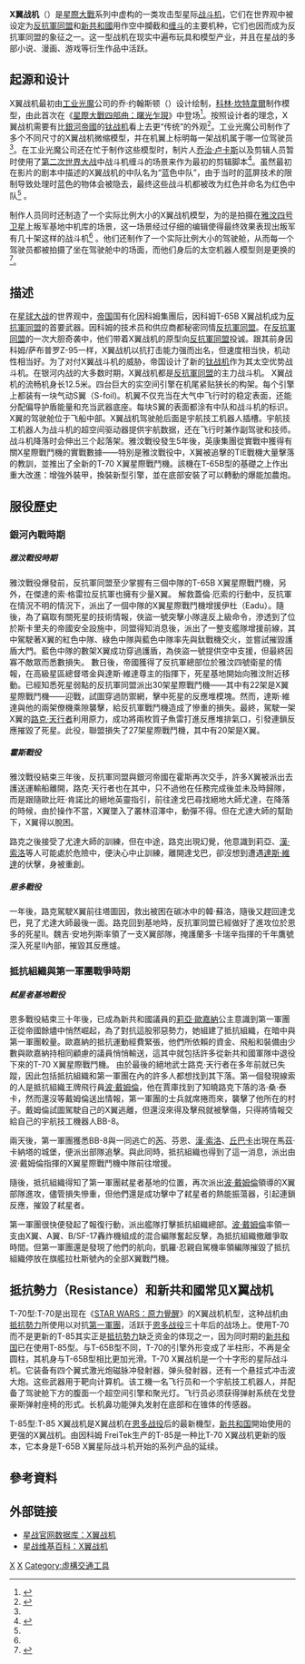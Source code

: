{{Wikia content|zh.starwars|X翼星际战斗机}} 
{{noteTA
|G1=星際大戰
}}
{{StarWarsCraft|
image=|
bgcolor=#c00|
fgcolor=#000|
船舰名=<font color="white">'''雙翼战机'''<br/>{{lang|en|'''X-wing'''}}</font>|
制造商=因科姆集团（{{lang|en|Incom Corporation}}）|
型号={{lang|en|T-65B，T-70，T-85}}型|
类别=全方位攻击型星际战斗机|
长度=12.5米|
外壳=持久合金（{{lang|en|Duralloy}}）|
武器装备=4部激光加农炮，1部质子鱼雷发射装置|
船员=驾驶员1名，航太机器人1名|
所属立场=[[反抗軍同盟|反抗軍同盟]]、新銀河共和国|
首次出现=[[星際大戰四部曲：曙光乍現|星際大戰四部曲：曙光乍現]]
}}
'''X翼战机'''（{{lang-en|X-WING}}）是[[星際大戰|星際大戰]]系列中虚构的一类攻击型星际[[战斗机|战斗机]]，它们在世界观中被设定为[[反抗軍同盟|反抗軍同盟]]和[[新共和國|新共和國]]用作空中攔截和[[缠斗|缠斗]]的主要机种，它们也因而成为反抗軍同盟的象征之一。这一型战机在现实中遍布玩具和模型产业，并且在星战的多部小说、漫画、游戏等衍生作品中活跃。

== 起源和设计 ==

X翼战机最初由[[工业光魔|工业光魔]]公司的乔·约翰斯顿（{{lang|en|Joe Johnston}}）设计绘制，[[科林·坎特韋爾|科林·坎特韋爾]]制作模型，由此首次在《[[星際大戰四部曲：曙光乍現|星際大戰四部曲：曙光乍現]]》中登场<ref name="xwingbts">{{cite web en|url=http://www.starwars.com/databank/starship/xwing/?id=bts|title=X-wing starfighter (Behind the Scenes)|publisher=Lucasfilm|4=|work=Star Wars Database|accessdate=2007-10-16|archive-date=2011-06-29|archive-url=https://web.archive.org/web/20110629000058/http://www.starwars.com/databank/starship/xwing/?id=bts|dead-url=no}}</ref>。按照设计者的理念，X翼战机需要有比[[銀河帝國_(星際大戰)|銀河帝國]]的[[钛战机|钛战机]]看上去更“传统”的外观<ref name="insideshop">{{cite book|first=Lorne|last=Peterson|title=Sculpting A Galaxy: Inside the Star Wars Model Shop|date=2006-11-14|publisher=Insight Editions|isbn=1-933-784-03-2}}</ref>。工业光魔公司制作了多个不同尺寸的X翼战机微缩模型，并在机翼上标明每一架战机属于哪一位驾驶员<ref name="xwingbts"/>。在工业光魔公司还在忙于制作这些模型时，制片人[[乔治·卢卡斯|乔治·卢卡斯]]以及剪辑人员暂时使用了[[第二次世界大战|第二次世界大战]]中战斗机缠斗的场景来作为最初的剪辑脚本<ref name="empireofdreams">{{cite video|people=Burns, Kevin and Edith Becker|date=2004|title=Empire of Dreams: The Story of the Star Wars Trilogy|medium=Documentary}}</ref>。虽然最初在影片的剧本中描述的X翼战机的中队名为“蓝色中队”，由于当时的蓝屏技术的限制导致处理时蓝色的物体会被隐去，最终这些战斗机都被改为红色并命名为红色中队<ref name="xwingbts" /> 。

制作人员同时还制造了一个实际比例大小的X翼战机模型，为的是拍摄在[[雅汶四号卫星|雅汶四号卫星]]上叛军基地中机库的场景，这一场景经过仔细的编辑使得最终效果表现出叛军有几十架这样的战斗机<ref name="xwingbts" /> 。他们还制作了一个实际比例大小的驾驶舱，从而每一个驾驶员都被拍摄了坐在驾驶舱中的场面，而他们身后的太空机器人模型则是更换的<ref>{{cite web|url=http://www.starwars.com/databank/character/redleader/?id=bts|title=Red Leader (Behind the Scenes)|publisher=Lucasfilm|4=|work=Star Wars Database|accessdate=2007-10-16|archive-date=2007-11-12|archive-url=https://web.archive.org/web/20071112043946/http://www.starwars.com/databank/character/redleader/?id=bts|dead-url=no}}</ref>。

== 描述 ==
在[[星球大战|星球大战]]的世界观中，[[帝国|帝国]]国有化因科姆集團后，因科姆T-65B X翼战机成为[[反抗軍同盟|反抗軍同盟]]的首要武器。因科姆的技术员和供应商都秘密同情[[反抗軍同盟|反抗軍同盟]]。在[[反抗軍同盟|反抗軍同盟]]的一次大胆奇袭中，他们带着X翼战机的原型向[[反抗軍同盟|反抗軍同盟]]投诚。跟其前身因科姆/萨布普罗Z-95一样，X翼战机以抗打击能力强而出名，但速度相当快，机动性相当好。为了对付X翼战斗机的威胁，帝国设计了新的[[钛战机|钛战机]]作为其太空优势战斗机。在银河内战的大多数时期，X翼战机都是[[反抗軍同盟|反抗軍同盟]]的主力战斗机。
X翼战机的流畅机身长12.5米。四台巨大的实空间引擎在机尾紧贴狭长的构架。每个引擎上都装有一块气动S翼（S-foil)。机翼不仅充当在大气中飞行时的稳定表面，还能分配偏导护盾能量和充当武器底座。每块S翼的表面都涂有中队和战斗机的标识。
X翼的驾驶舱位于飞船中部。X翼战机驾驶舱后面是宇航技工机器人插槽。宇航技工机器人为战斗机的超空间驱动器提供宇航数据，还在飞行时兼作副驾驶和技师。战斗机降落时会伸出三个起落架。雅汶戰役發生5年後，英康集團從實戰中獲得有關X星際戰鬥機的實戰數據——特別是雅汶戰役中，X翼被追擊的TIE戰機大量擊落的教訓，並推出了全新的T-70 X翼星際戰鬥機。該機在T-65B型的基礎之上作出重大改進：增強外裝甲，換裝新型引擎，並在底部安裝了可以轉動的爆能加農炮。

==服役歷史==
===銀河內戰時期===
=====雅汶戰役時期=====
雅汶戰役爆發前，反抗軍同盟至少掌握有三個中隊的T-65B X翼星際戰鬥機，另外，在傑達的索·格雷拉反抗軍也擁有少量X翼。
解救蓋倫·厄索的行動中，反抗軍在情況不明的情況下，派出了一個中隊的X翼星際戰鬥機增援伊杜（Eadu）。隨後，為了竊取有關死星的技術情報，俠盜一號突擊小隊違反上級命令，滲透到了位於斯卡里夫的帝國安全設施中，同盟得知消息後，派出了一整支艦隊增援前線，其中駕駛著X翼的紅色中隊、綠色中隊與藍色中隊率先與鈦戰機交火，並嘗試摧毀護盾大門。藍色中隊的數架X翼成功穿過護盾，為俠盜一號提供空中支援，但最終因寡不敵眾而悉數損失。
數日後，帝國獲得了反抗軍總部位於雅汶四號衛星的情報，在高級星區總督塔金與達斯·維達尊主的指揮下，死星基地開始向雅汶附近移動。已經知悉死星弱點的反抗軍同盟派出30架星際戰鬥機——其中有22架是X翼星際戰鬥機——迎戰，試圖穿過防禦網，擊中死星的反應堆模塊。然而，達斯·維達與他的兩架僚機乘隙襲擊，給反抗軍戰鬥機造成了慘重的損失。最終，駕駛一架X翼的[[路克·天行者|路克·天行者]]利用原力，成功將兩枚質子魚雷打進反應堆排氣口，引發連鎖反應摧毀了死星。此役，聯盟損失了27架星際戰鬥機，其中有20架是X翼。

=====霍斯戰役=====
雅汶戰役結束三年後，反抗軍同盟與銀河帝國在霍斯再次交手，許多X翼被派出去護送運輸船離開，路克·天行者也在其中，只不過他在任務完成後並未及時歸隊，而是跟隨歐比旺·肯諾比的絕地英靈指引，前往達戈巴尋找絕地大師尤達，在降落的時候，由於操作不當，X翼墜入了叢林沼澤中，動彈不得。但在尤達大師的幫助下，X翼得以脫困。

路克之後接受了尤達大師的訓練，但在中途，路克出現幻覺，他意識到莉亞、[[漢·索洛|漢·索洛]]等人可能處於危險中，便決心中止訓練，離開達戈巴，卻沒想到遭遇[[達斯·維達|達斯·維達]]的伏擊，身被重創。

=====恩多戰役=====
一年後，路克駕駛X翼前往塔圖因，救出被困在碳冰中的韓·蘇洛，隨後又趕回達戈巴，見了尤達大師最後一面。路克回到基地時，反抗軍同盟已經做好了進攻位於恩多的死星II。魏吉·安地列斯率領了一支X翼部隊，掩護蘭多·卡瑞辛指揮的千年鷹號深入死星II內部，摧毀其反應爐。

===抵抗組織與第一軍團戰爭時期===
=====弒星者基地戰役=====
恩多戰役結束三十年後，已成為新共和國議員的[[莉亞·歐嘉納|莉亞·歐嘉納]]公主意識到第一軍團正從帝國餘燼中悄然崛起，為了對抗這股邪惡勢力，她組建了抵抗組織，在暗中與第一軍團較量。歐嘉納的抵抗運動經費緊張，他們所依賴的資金、飛船和裝備由少數與歐嘉納持相同顧慮的議員悄悄輸送，這其中就包括許多從新共和國軍隊中退役下來的T-70 X翼星際戰鬥機。 由於最後的絕地武士路克·天行者在多年前就已失蹤，因此包括抵抗組織和第一軍團在內的許多人都想找到其下落。第一個發現線索的人是抵抗組織王牌飛行員[[波·戴姆倫|波·戴姆倫]]，他在賈庫找到了知曉路克下落的洛·桑·泰卡，然而還沒等戴姆倫送出情報，第一軍團的士兵就席捲而來，襲擊了他所在的村子。戴姆倫試圖駕駛自己的X翼逃離，但還沒來得及擊飛就被擊傷，只得將情報交給自己的宇航技工機器人BB-8。

兩天後，第一軍團獲悉BB-8與一同逃亡的[[芮|芮]]、芬恩、[[漢·索洛|漢·索洛]]、[[丘巴卡|丘巴卡]]出現在馬茲·卡納塔的城堡，便派出部隊追擊。與此同時，抵抗組織也得到了這一消息，派出由波·戴姆倫指揮的X翼星際戰鬥機中隊前往增援。

隨後，抵抗組織得知了第一軍團弒星者基地的位置，再次派出[[波·戴姆倫|波·戴姆倫]]領導的X翼部隊進攻，儘管損失慘重，但他們還是成功擊中了弒星者的熱能振蕩器，引起連鎖反應，摧毀了弒星者。

第一軍團很快便發起了報復行動，派出艦隊打擊抵抗組織總部。[[波·戴姆倫|波·戴姆倫]]率領一支由X翼、A翼、B/SF-17轟炸機組成的混合編隊奮起反擊，為抵抗組織撤離爭取時間。但第一軍團還是發現了他們的航向，凱羅·忍親自駕機率領編隊摧毀了抵抗組織停放在旗艦拉杜斯號內的全部X翼戰鬥機。

==抵抗勢力（Resistance）和新共和國常见X翼战机==
T-70型:T-70是出现在《[[STAR_WARS：原力覺醒|STAR WARS：原力覺醒]]》的X翼战机机型，这种战机由[[抵抗勢力|抵抗勢力]]所使用以对抗[[第一軍團|第一軍團]]，活跃于[[恩多战役|恩多战役]]三十年后的战场上。使用T-70而不是更新的T-85其实正是[[抵抗勢力|抵抗勢力]]缺乏资金的体现之一，因为同时期的[[新共和国|新共和国]]已在使用T-85型。与T-65B型不同，T-70的引擎外形变成了半柱形，不再是全圆柱，其机身与T-65B型相比更加光滑。T-70 X翼战机是一个十字形的星际战斗机。它装备有四个翼式激光炮磁脉冲發射器，弹头發射器，还有一个悬挂式冲击波大炮。这些武器用于靶向计算机。该工機一名飞行员和一个宇航技工机器人，并配备了驾驶舱下方的腹面一个超空间引擎和聚光灯。飞行员必须获得弹射系统在戈登豪斯弹射座椅的形式。长机鼻功能弹丸发射在底部和在锥体的传感器。


T-85型:T-85 X翼战机是X翼战机在[[恩多战役|恩多战役]]后的最新機型，[[新共和国|新共和国]]開始使用的更强的X翼战机。由因科姆 FreiTek生产的T-85是一种比T-70 X翼战机更新的版本，它本身是T-65B X翼星际战斗机开始的系列产品的延续。

== 參考資料 ==
{{reflist}}

== 外部链接 ==
* [http://www.starwars.com/databank/starship/xwing/ 星战官网数据库：X翼战机] {{Wayback|url=http://www.starwars.com/databank/starship/xwing/ |date=20081224104056 }}
* [http://starwars.wikia.com/wiki/X-wing_starfighter 星战维基百科：X翼战机] {{Wayback|url=http://starwars.wikia.com/wiki/X-wing_starfighter |date=20180911002537 }}

{{星際大戰宇宙}}

[[Category:星際大戰太空船艦|X]]
[[Category:星際大戰武裝載具|X]]
[[Category:虛構交通工具|Category:虛構交通工具]]